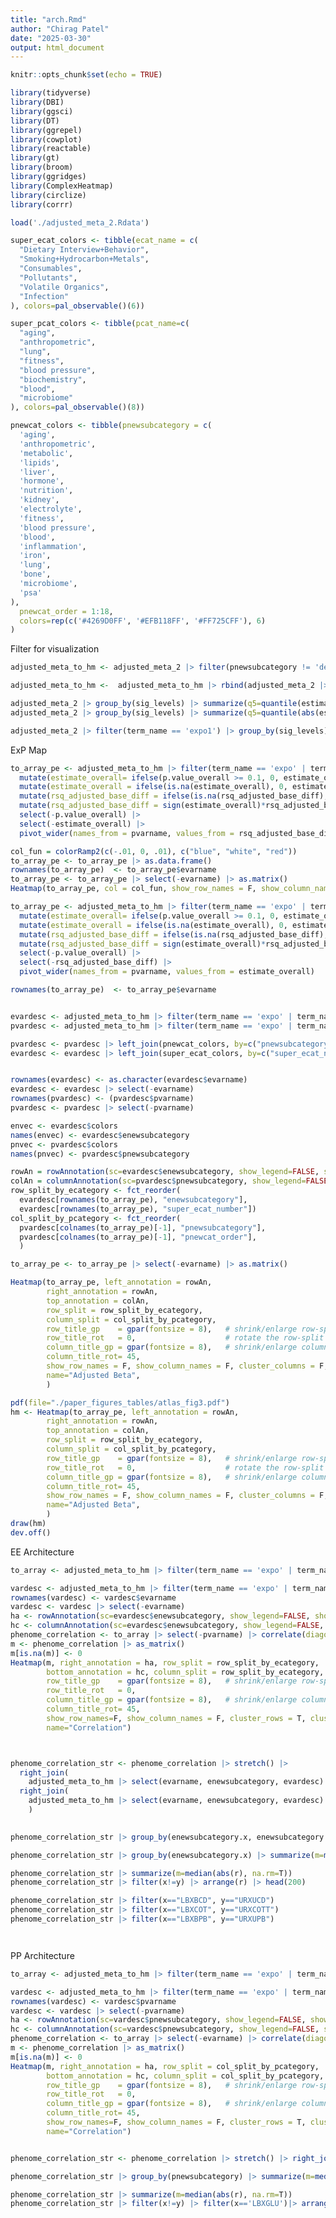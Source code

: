 ```yaml
---
title: "arch.Rmd"
author: "Chirag Patel"
date: "2025-03-30"
output: html_document
---
```


```r
knitr::opts_chunk$set(echo = TRUE)
```

```r
library(tidyverse)
library(DBI)
library(ggsci)
library(DT)
library(ggrepel)
library(cowplot)
library(reactable)
library(gt)
library(broom)
library(ggridges)
library(ComplexHeatmap)
library(circlize)
library(corrr)
```

```r
load('./adjusted_meta_2.Rdata')
```

```r
super_ecat_colors <- tibble(ecat_name = c(
  "Dietary Interview+Behavior",
  "Smoking+Hydrocarbon+Metals",
  "Consumables",
  "Pollutants",
  "Volatile Organics",
  "Infection"
), colors=pal_observable()(6))

super_pcat_colors <- tibble(pcat_name=c(
  "aging",
  "anthropometric",
  "lung",
  "fitness",
  "blood pressure",
  "biochemistry",
  "blood",
  "microbiome"
), colors=pal_observable()(8))

pnewcat_colors <- tibble(pnewsubcategory = c(
  'aging',
  'anthropometric', 
  'metabolic',
  'lipids',
  'liver',
  'hormone',
  'nutrition',
  'kidney',
  'electrolyte',
  'fitness',
  'blood pressure',
  'blood', 
  'inflammation',
  'iron', 
  'lung',
  'bone',
  'microbiome',
  'psa'
),
  pnewcat_order = 1:18,
  colors=rep(c('#4269D0FF', '#EFB118FF', '#FF725CFF'), 6)
)

```

Filter for visualization
```r
adjusted_meta_to_hm <- adjusted_meta_2 |> filter(pnewsubcategory != 'dexa' ) |> filter(pnewsubcategory != 'microbiome' )

adjusted_meta_to_hm <-  adjusted_meta_to_hm |> rbind(adjusted_meta_2 |> filter(grepl("^RSV", pvarname)))


```


```r
adjusted_meta_2 |> group_by(sig_levels) |> summarize(q5=quantile(estimate_overall, probs=c(.05)), q95=quantile(estimate_overall, probs=.95))
adjusted_meta_2 |> group_by(sig_levels) |> summarize(q5=quantile(abs(estimate_overall), probs=c(.05)), q95=quantile(abs(estimate_overall), probs=.95))

adjusted_meta_2 |> filter(term_name == 'expo1') |> group_by(sig_levels) |> summarize(q5=quantile(estimate_overall, probs=c(.05)), q95=quantile(estimate_overall, probs=.95))


```

ExP Map
```r
to_array_pe <- adjusted_meta_to_hm |> filter(term_name == 'expo' | term_name == 'expo1') |> select(evarname, pvarname, estimate_overall, rsq_adjusted_base_diff, p.value_overall) |> 
  mutate(estimate_overall= ifelse(p.value_overall >= 0.1, 0, estimate_overall)) |> 
  mutate(estimate_overall = ifelse(is.na(estimate_overall), 0, estimate_overall))  |> 
  mutate(rsq_adjusted_base_diff = ifelse(is.na(rsq_adjusted_base_diff), 0, rsq_adjusted_base_diff))  |> 
  mutate(rsq_adjusted_base_diff = sign(estimate_overall)*rsq_adjusted_base_diff)  |> 
  select(-p.value_overall) |> 
  select(-estimate_overall) |>
  pivot_wider(names_from = pvarname, values_from = rsq_adjusted_base_diff)

col_fun = colorRamp2(c(-.01, 0, .01), c("blue", "white", "red"))
to_array_pe <- to_array_pe |> as.data.frame() 
rownames(to_array_pe)  <- to_array_pe$evarname
to_array_pe <- to_array_pe |> select(-evarname) |> as.matrix()
Heatmap(to_array_pe, col = col_fun, show_row_names = F, show_column_names = F)
```

```r
to_array_pe <- adjusted_meta_to_hm |> filter(term_name == 'expo' | term_name == 'expo1') |> select(evarname, pvarname, estimate_overall, rsq_adjusted_base_diff, p.value_overall) |> 
  mutate(estimate_overall= ifelse(p.value_overall >= 0.1, 0, estimate_overall)) |> 
  mutate(estimate_overall = ifelse(is.na(estimate_overall), 0, estimate_overall))  |> 
  mutate(rsq_adjusted_base_diff = ifelse(is.na(rsq_adjusted_base_diff), 0, rsq_adjusted_base_diff))  |> 
  mutate(rsq_adjusted_base_diff = sign(estimate_overall)*rsq_adjusted_base_diff)  |> 
  select(-p.value_overall) |> 
  select(-rsq_adjusted_base_diff) |>
  pivot_wider(names_from = pvarname, values_from = estimate_overall)

rownames(to_array_pe)  <- to_array_pe$evarname


evardesc <- adjusted_meta_to_hm |> filter(term_name == 'expo' | term_name == 'expo1') |> select(evarname, ecategory, super_ecat_number,enewsubcategory, super_ecat_name) |> unique() |> as.data.frame()
pvardesc <- adjusted_meta_to_hm |> filter(term_name == 'expo' | term_name == 'expo1') |> select(pvarname, pcategory, pnewsubcategory) |> unique() |> as.data.frame()

pvardesc <- pvardesc |> left_join(pnewcat_colors, by=c("pnewsubcategory"="pnewsubcategory"))
evardesc <- evardesc |> left_join(super_ecat_colors, by=c("super_ecat_name"="ecat_name"))


rownames(evardesc) <- as.character(evardesc$evarname)
evardesc <- evardesc |> select(-evarname)
rownames(pvardesc) <- (pvardesc$pvarname)
pvardesc <- pvardesc |> select(-pvarname)

envec <- evardesc$colors
names(envec) <- evardesc$enewsubcategory
pnvec <- pvardesc$colors
names(pnvec) <- pvardesc$pnewsubcategory

rowAn = rowAnnotation(sc=evardesc$enewsubcategory, show_legend=FALSE, show_annotation_name = FALSE, col=list(sc=envec))
colAn = columnAnnotation(sc=pvardesc$pnewsubcategory, show_legend=FALSE,show_annotation_name = FALSE, col=list(sc=pnvec))
row_split_by_ecategory <- fct_reorder(
  evardesc[rownames(to_array_pe), "enewsubcategory"], 
  evardesc[rownames(to_array_pe), "super_ecat_number"])
col_split_by_pcategory <- fct_reorder(
  pvardesc[colnames(to_array_pe)[-1], "pnewsubcategory"],
  pvardesc[colnames(to_array_pe)[-1], "pnewcat_order"],
  )

to_array_pe <- to_array_pe |> select(-evarname) |> as.matrix()

```

```r
Heatmap(to_array_pe, left_annotation = rowAn, 
        right_annotation = rowAn, 
        top_annotation = colAn, 
        row_split = row_split_by_ecategory,
        column_split = col_split_by_pcategory,
        row_title_gp    = gpar(fontsize = 8),   # shrink/enlarge row-split label text
        row_title_rot   = 0,                    # rotate the row-split labels (default is 90)
        column_title_gp = gpar(fontsize = 8),   # shrink/enlarge column-split label text
        column_title_rot= 45,  
        show_row_names = F, show_column_names = F, cluster_columns = F, cluster_rows = F,
        name="Adjusted Beta",
        )

pdf(file="./paper_figures_tables/atlas_fig3.pdf")
hm <- Heatmap(to_array_pe, left_annotation = rowAn, 
        right_annotation = rowAn, 
        top_annotation = colAn, 
        row_split = row_split_by_ecategory,
        column_split = col_split_by_pcategory,
        row_title_gp    = gpar(fontsize = 8),   # shrink/enlarge row-split label text
        row_title_rot   = 0,                    # rotate the row-split labels (default is 90)
        column_title_gp = gpar(fontsize = 8),   # shrink/enlarge column-split label text
        column_title_rot= 45,  
        show_row_names = F, show_column_names = F, cluster_columns = F, cluster_rows = F,
        name="Adjusted Beta",
        )
draw(hm)
dev.off()

```


EE Architecture

```r
to_array <- adjusted_meta_to_hm |> filter(term_name == 'expo' | term_name == 'expo1') |> select(evarname, pvarname, estimate_overall, p.value_overall) |> mutate(estimate_overall= ifelse(p.value_overall >= 0.1, 0, estimate_overall)) |> mutate(estimate_overall = ifelse(is.na(estimate_overall), 0, estimate_overall))  |> select(-p.value_overall) |> pivot_wider(names_from = evarname, values_from = estimate_overall)

vardesc <- adjusted_meta_to_hm |> filter(term_name == 'expo' | term_name == 'expo1') |> select(evarname, ecategory, esubcategory) |> unique() |> as.data.frame()
rownames(vardesc) <- vardesc$evarname
vardesc <- vardesc |> select(-evarname)
ha <- rowAnnotation(sc=evardesc$enewsubcategory, show_legend=FALSE, show_annotation_name = FALSE, col=list(sc=envec))
hc <- columnAnnotation(sc=evardesc$enewsubcategory, show_legend=FALSE, show_annotation_name = FALSE, col=list(sc=envec))
phenome_correlation <- to_array |> select(-pvarname) |> correlate(diagonal = 1)
m <- phenome_correlation |> as_matrix()
m[is.na(m)] <- 0
Heatmap(m, right_annotation = ha, row_split = row_split_by_ecategory,
        bottom_annotation = hc, column_split = row_split_by_ecategory,
        row_title_gp    = gpar(fontsize = 8),   # shrink/enlarge row-split label text
        row_title_rot   = 0,  
        column_title_gp = gpar(fontsize = 8),   # shrink/enlarge column-split label text
        column_title_rot= 45,  
        show_row_names=F, show_column_names = F, cluster_rows = T, cluster_columns = T, show_column_dend = F, show_row_dend = F,
        name="Correlation")




```

```r

phenome_correlation_str <- phenome_correlation |> stretch() |> 
  right_join(
    adjusted_meta_to_hm |> select(evarname, enewsubcategory, evardesc) |> unique(), by=c("x"="evarname")) |> 
  right_join(
    adjusted_meta_to_hm |> select(evarname, enewsubcategory, evardesc) |> unique(), by=c("y"="evarname")
    ) 
  

phenome_correlation_str |> group_by(enewsubcategory.x, enewsubcategory.y) |> summarize(m=median(r, na.rm=T),m_abs=median(abs(r), na.rm=T), q25_abs=quantile(abs(r), probs=.25, na.rm=T),q75_abs=quantile(abs(r), probs=.75, na.rm=T)) 

phenome_correlation_str |> group_by(enewsubcategory.x) |> summarize(m=median(r, na.rm=T),m_abs=median(abs(r), na.rm=T), q25_abs=quantile(abs(r), probs=.25, na.rm=T),q75_abs=quantile(abs(r), probs=.75, na.rm=T)) 

phenome_correlation_str |> summarize(m=median(abs(r), na.rm=T))
phenome_correlation_str |> filter(x!=y) |> arrange(r) |> head(200) 

phenome_correlation_str |> filter(x=="LBXBCD", y=="URXUCD")
phenome_correlation_str |> filter(x=="LBXCOT", y=="URXCOTT")
phenome_correlation_str |> filter(x=="LBXBPB", y=="URXUPB")




```


PP Architecture
```r
to_array <- adjusted_meta_to_hm |> filter(term_name == 'expo' | term_name == 'expo1') |> select(evarname, pvarname, estimate_overall, p.value_overall) |> mutate(estimate_overall= ifelse(p.value_overall >= 0.1, 0, estimate_overall)) |> mutate(estimate_overall = ifelse(is.na(estimate_overall), 0, estimate_overall))  |> select(-p.value_overall) |> pivot_wider(names_from = pvarname, values_from = estimate_overall)

vardesc <- adjusted_meta_to_hm |> filter(term_name == 'expo' | term_name == 'expo1') |> select(pvarname, pcategory, pnewsubcategory) |> unique() |> as.data.frame()
rownames(vardesc) <- vardesc$pvarname
vardesc <- vardesc |> select(-pvarname)
ha <- rowAnnotation(sc=vardesc$pnewsubcategory, show_legend=FALSE, show_annotation_name = FALSE, col=list(sc=pnvec))
hc <- columnAnnotation(sc=vardesc$pnewsubcategory, show_legend=FALSE, show_annotation_name = FALSE, col=list(sc=pnvec))
phenome_correlation <- to_array |> select(-evarname) |> correlate(diagonal = 1)
m <- phenome_correlation |> as_matrix()
m[is.na(m)] <- 0
Heatmap(m, right_annotation = ha, row_split = col_split_by_pcategory,
        bottom_annotation = hc, column_split = col_split_by_pcategory,
        row_title_gp    = gpar(fontsize = 8),   # shrink/enlarge row-split label text
        row_title_rot   = 0,  
        column_title_gp = gpar(fontsize = 8),   # shrink/enlarge column-split label text
        column_title_rot= 45,  
        show_row_names=F, show_column_names = F, cluster_rows = T, cluster_columns = T, show_column_dend = F, show_row_dend = F,
        name="Correlation")


phenome_correlation_str <- phenome_correlation |> stretch() |> right_join(adjusted_meta_to_hm |> select(pvarname, pnewsubcategory, pvardesc) |> unique(), by=c("x"="pvarname"))

phenome_correlation_str |> group_by(pnewsubcategory) |> summarize(m=median(r, na.rm=T),m_abs=median(abs(r), na.rm=T), q25_abs=quantile(abs(r), probs=.25, na.rm=T),q75_abs=quantile(abs(r), probs=.75, na.rm=T)) 

phenome_correlation_str |> summarize(m=median(abs(r), na.rm=T))
phenome_correlation_str |> filter(x!=y) |> filter(x=='LBXGLU')|> arrange(r) |> head(200) 

```
